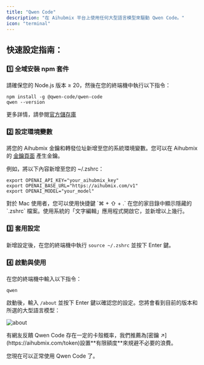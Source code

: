 ```yaml
---
title: "Qwen Code"
description: "在 Aihubmix 平台上使用任何大型語言模型來驅動 Qwen Code。"
icon: "terminal"
---
```


## 快速設定指南：

### 1️⃣ 全域安裝 npm 套件

請確保您的 Node.js 版本 ≥ 20，然後在您的終端機中執行以下指令：

```shell
npm install -g @qwen-code/qwen-code
qwen --version
```

更多詳情，請參閱[官方儲存庫](https://github.com/QwenLM/qwen-code)

### 2️⃣ 設定環境變數

將您的 Aihubmix 金鑰和轉發位址新增至您的系統環境變數。您可以在 Aihubmix 的 [金鑰頁面](https://aihubmix.com/token) 產生金鑰。

例如，將以下內容新增至您的 ~/.zshrc：

```shell
export OPENAI_API_KEY="your_aihubmix_key"
export OPENAI_BASE_URL="https://aihubmix.com/v1"
export OPENAI_MODEL="your_model"
```

<Tip>
  對於 Mac 使用者，您可以使用快捷鍵 `⌘ + ⇧ + .` 在您的家目錄中顯示隱藏的 `.zshrc` 檔案。使用系統的「文字編輯」應用程式開啟它，並新增以上幾行。
</Tip>

### 3️⃣ 套用設定

新增設定後，在您的終端機中執行 `source ~/.zshrc` 並按下 Enter 鍵。

### 4️⃣ 啟動與使用

在您的終端機中輸入以下指令：

```shell
qwen
```

啟動後，輸入 `/about` 並按下 Enter 鍵以確認您的設定。您將會看到目前的版本和所選的大型語言模型：

![about](../../public/cn/Qwen-code.png)

<Note>
  有網友反饋 Qwen Code 存在一定的卡殼概率，我們推薦為[密鑰 ↗](https://aihubmix.com/token)設置**有限額度**來規避不必要的浪費。
</Note>

您現在可以正常使用 Qwen Code 了。
